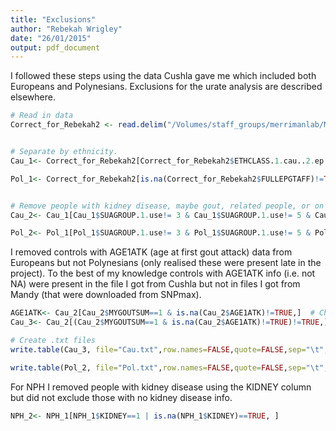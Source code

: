 ```yaml
---
title: "Exclusions"
author: "Rebekah Wrigley"
date: "26/01/2015"
output: pdf_document
---
```


I followed these steps using the data Cushla gave me which included both Europeans and Polynesians.
Exclusions for the urate analysis are described elsewhere.

```R
# Read in data
Correct_for_Rebekah2 <- read.delim("/Volumes/staff_groups/merrimanlab/Merriman Documents/Rebekah/ABCG2_files/Imputed_data/Correct_for_Rebekah2.txt", stringsAsFactors=FALSE)


# Separate by ethnicity.
Cau_1<- Correct_for_Rebekah2[Correct_for_Rebekah2$ETHCLASS.1.cau..2.ep..3.wp..9.epwp==3, ]  # Include only Europeans

Pol_1<- Correct_for_Rebekah2[is.na(Correct_for_Rebekah2$FULLEPGTAFF)!=TRUE | is.na(Correct_for_Rebekah2$FULLWPGTAFF)!=TRUE, ]  # Include only EP and WP (not mixed EP/WP).


# Remove people with kidney disease, maybe gout, related people, or on urate lowering therapy.
Cau_2<- Cau_1[Cau_1$SUAGROUP.1.use!= 3 & Cau_1$SUAGROUP.1.use!= 5 & Cau_1$SUAGROUP.1.use!= 7 & Cau_1$SUAGROUP.1.use!= 8 & Cau_1$SUAGROUP.1.use!= 9 & Cau_1$SUAGROUP.1.use!= 10, ]

Pol_2<- Pol_1[Pol_1$SUAGROUP.1.use!= 3 & Pol_1$SUAGROUP.1.use!= 5 & Pol_1$SUAGROUP.1.use!= 7 & Pol_1$SUAGROUP.1.use!= 8 & Pol_1$SUAGROUP.1.use!= 9 & Pol_1$SUAGROUP.1.use!= 10, ]
```


I removed controls with AGE1ATK (age at first gout attack) data from Europeans but not Polynesians (only realised these were present late in the project).  To the best of my knowledge controls with AGE1ATK info (i.e. not NA) were present in the file I got from Cushla but not in files I got from Mandy (that were downloaded from SNPmax).
```R
AGE1ATK<- Cau_2[Cau_2$MYGOUTSUM==1 & is.na(Cau_2$AGE1ATK)!=TRUE,]  # Check if there are any controls with an AGE1ATK value.
Cau_3<- Cau_2[(Cau_2$MYGOUTSUM==1 & is.na(Cau_2$AGE1ATK)!=TRUE)!=TRUE,]  # Remove controls with an AGE1ATK value.
```


```R
# Create .txt files
write.table(Cau_3, file="Cau.txt",row.names=FALSE,quote=FALSE,sep="\t",na="NA")

write.table(Pol_2, file="Pol.txt",row.names=FALSE,quote=FALSE,sep="\t",na="NA")
```


For NPH I removed people with kidney disease using the KIDNEY column but did not exclude those with no kidney disease info.
```R
NPH_2<- NPH_1[NPH_1$KIDNEY==1 | is.na(NPH_1$KIDNEY)==TRUE, ]
```

